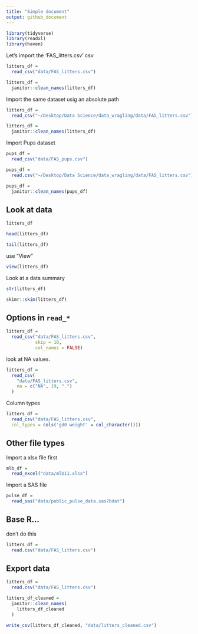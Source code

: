 ```yaml
---
title: "Simple document"
output: github_document
---
```


```r
library(tidyverse)
library(readxl)
library(haven)
```

Let's import the 'FAS_litters.csv' csv

```r
litters_df =
  read_csv("data/FAS_litters.csv")

litters_df =
  janitor::clean_names(litters_df)
```

Import the same dataset usig an absolute path

```r
litters_df =
  read_csv("~/Desktop/Data Science/data_wragling/data/FAS_litters.csv")

litters_df =
  janitor::clean_names(litters_df)
```

Import Pups dataset

```r
pups_df = 
  read_csv("data/FAS_pups.csv")

pups_df =
  read.csv("~/Desktop/Data Science/data_wragling/data/FAS_litters.csv")

pups_df =
  janitor::clean_names(pups_df)
```

## Look at data

```r
litters_df

head(litters_df)

tail(litters_df)
```

use "View"

```r
view(litters_df)
```

Look at a data summary

```r
str(litters_df)

skimr::skim(litters_df)
```

## Options in `read_*`

```r
litters_df =
  read_csv("data/FAS_litters.csv",
           skip = 10,
           col_names = FALSE)
```

look at NA values.

```r
litters_df = 
  read_csv(
    "data/FAS_litters.csv",
    na = c("NA", 19, ".")
  )
```

Column types

```r
litters_df =
  read_csv("data/FAS_litters.csv",
  col_types = cols('gd0 weight' = col_character()))
```

## Other file types

Import a xlsx file first

```r
mlb_df =
  read_excel("data/mlb11.xlsx")
```

Import a SAS file

```r
pulse_df =
  read_sas("data/public_pulse_data.sas7bdat")
```

## Base R...

don't do this

```r
litters_df =
  read.csv("data/FAS_litters.csv")
```


## Export data

```r
litters_df =
  read.csv("data/FAS_litters.csv")

litters_df_cleaned =
  janitor::clean_names(
    litters_df_cleaned
  )

write_csv(litters_df_cleaned, "data/litters_cleaned.csv")
```
